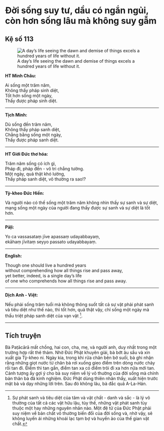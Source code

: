 # Ðời sống suy tư, dầu có ngắn ngủi, còn hơn sống lâu mà không suy gẫm {- #doi-song-suy-tu}

## Kệ số 113 {- #ke-so-113}

![A day’s life seeing the dawn and demise of things excels a hundred years of life without it.](images/kinh-phap-cu-ke-so-113-dhammapada-verse-113.jpg){fig-align="center" .lightbox}

**HT Minh Châu:**

Ai sống một trăm năm,  
Không thấy pháp sinh diệt,  
Tốt hơn sống một ngày,  
Thấy được pháp sinh diệt.  

<hr class="divider">

**Tịch Minh:**

Dù sống đến trăm năm,  
Không thấy pháp sanh diệt,  
Chẳng bằng sống một ngày,  
Thấy được pháp sanh diệt.  

<hr class="divider">

**HT Giới Đức thơ hóa:**

Trăm năm sống có ích gì,  
Pháp đi, pháp đến - vô tri chẳng tường.  
Một ngày, quả thật khó lường,  
Thấy pháp sanh diệt, vô thường ra sao!?  

<hr class="divider">

**Tỳ-kheo Đức Hiền:**

Và người nào có thế sống một trăm năm không nhìn thấy sự sanh và sự diệt, mạng sống một ngày của người đang thấy được sự sanh và sự diệt là tốt hơn.

<hr class="divider">

**Pāḷi:**

Yo ca vassasataṃ jīve apassaṃ udayabbayaṃ,  
ekāhaṃ jīvitaṃ seyyo passato udayabbayaṃ.  

<hr class="divider">

**English:**

Though one should live a hundred years  
without comprehending how all things rise and pass away,  
yet better, indeed, is a single day's life  
of one who comprehends how all things rise and pass away.  

<hr class="divider">

**Dịch Anh - Việt:**

Nếu phải sống trăm tuổi mà không thông suốt tất cả sự vật phải phát sanh và tiêu diệt như thế nào, thì tốt hơn, quả thật vậy, chỉ sống một ngày mà thấu triệt pháp sanh diệt của vạn vật [^1].  

<hr class="divider">

## Tích truyện {- #tich-truyen}

Bà Paṭācārā mất chồng, hai con, cha, mẹ, và người anh, duy nhất trong một trường hợp rất thê thảm. Nhờ Ðức Phật khuyên giải, bà bớt âu sầu và xin xuất gia Tỳ-kheo ni. Ngày kia, trong khi rửa chân bên bờ suối, bà ghi nhận rằng những giọt nước từ chân bà rơi xuống gieo điểm trên dòng nước chảy rồi tan đi. Ðiểm thì tan gần, điểm tan xa có điểm trôi đi xa hơn nữa mới tan. Cảnh tượng ấy gợi ý cho bà suy niệm về lý vô thường của đời sống mà chính bản thân bà đã kinh nghiệm. Ðức Phật dùng thiên nhãn thấy, xuất hiện trước mặt bà và dạy những lời trên. Sau đó không lâu, bà đắc quả A-La-Hán.

[^1]: Sự phát sanh và tiêu diệt của tâm và vật chất - danh và sắc - là lý vô thường của tất cả các vật hữu lậu, tùy thế, những vật phát sanh tùy thuộc một hay những nguyên nhân nào. Một đệ tử của Ðức Phật phải suy niệm về bản chất vô thường biến đổi của đời sống và, nhờ vậy, sẽ không luyến ái những khoái lạc tạm bợ và huyền ảo của thế gian vật chất.